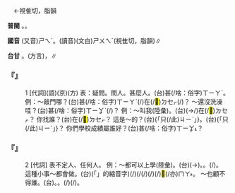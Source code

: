 
=={{ruby|誰|ㄕㄟˊ}}==

　←視隹切，脂韻

'''普閩''' {{ruby|(文)|ㄙㄨㄧˊ}}。{{ruby|(白)|ㄗㄨㄧˊ}}。

'''國音''' (又音)<rt>ㄕㄟˊ</rt>。(讀音)(文白)<rt>ㄕㄨㄟˊ</rt>(視隹切，脂韻)∥

'''台甘''' {{ruby|(文)|ㄙㄨㄧˊ}}。{{ruby|(語)|ㄗㄨㄚˊ}}(方言){{ruby|。|ㄗㄨㄧ˫}}，{{ruby|是|ㄒㄧ˫}}{{ruby|誰|ㄗㄨㄧ˫}}∥

    

==='''『{{ruby|誰|ㄕㄟˊ}}』'''===
:1  [代詞](語)(京)(方) 表：疑問。問人。甚麼人。(台)甚(/啥：俗字)<rt>ㄒㄧㄚˋ</rt>{{ruby|麼|ㄇㄧ/ㄇㄧㆷ}}{{ruby|人|ㄌㄤˊ}}。例：～敲門哪？(台)甚(/啥：俗字)<rt>ㄒㄧㄚˋ</rt>{{ruby|乜|ㄇㄧㆷ}}{{ruby|人|ㄌㄤˊ}}(/{{ruby|甚|ㄒㄧㆩ˪}}{{ruby|人|ㄌㄤˊ}})在(/<mark>&#xf9549;</mark>)<rt>ㄉㆤㆷ</rt>{{ruby|叩|ㄎㄚ˪}}(/{{ruby|扑|ㄆㄚㆷ}}){{ruby|門|ㄇㆭˊ}}？ ～還沒洗澡哇？(台)甚(/啥：俗字)<rt>ㄒㄧㆩˋ</rt>{{ruby|人|ㄌㄤˊ}}{{ruby|猶|ㄧㄠˋ}}{{ruby|未|ㆠㆤ˫/ㆠㄨㆤ˫}}{{ruby|洗|ㄙㄨㆤˋ/ㄙㆤˋ}}{{ruby|浴|ㄧㆤㆶ ͘}}(/{{ruby|洗|ㄙㄨㆤˋ/ㄙㆤˋ}}{{ruby|身|ㄒㄧㄥ}}{{ruby|軀|ㄎㄨ}})？ 例：～叫我(陸彙)。(台){{ruby|甚|ㄒㄧㆬ˫}}{{ruby|麼|ㄇㄧㆷ}}{{ruby|人|ㄌㄤˊ}}(→/{{ruby|啥|ㄒㄧㆩˋ}}{{ruby|乜|ㄇㄧㆷ}}{{ruby|人|ㄌㄤˊ}})在(/<mark>&#xf9549;</mark>)<rt>ㄉㆤㆷ</rt>{{ruby|叫|ㄍㄧㄜ˪}}{{ruby|我|·ㆣㄨㄚˋ}}？ 你找誰？(台){{ruby|汝|ㄌㄧˋ}}在(/<mark>&#xf9549;</mark>)<rt>ㄉㆤㆷ</rt>{{ruby|尋|ㄘㄨㆤ˫/ㄘㆤ˫}}{{ruby|甚|ㄒㄧㄚˋ}}{{ruby|麼|ㄇㄧ}}{{ruby|人|ㄌㄤˊ}}？ 這是～的？(台){{ruby|<mark>&#xffacb;</mark>|ㄗㆤ}}{「只(/此)<rt>ㄐㄧˋ</rt>{{ruby|一|ㄧㆵ}}」}{{ruby|是|ㄒㄧ˫}}{{ruby|甚|ㄒㄧㆩˋ}}{{ruby|人|ㄌㄤˊ}}{{ruby|丌|ㆤˊ}}。(台){{ruby|<mark>&#xffacb;</mark>|ㄗㆤ}}{「只(/此)<rt>ㄐㄧˋ</rt>{{ruby|一|ㄧㆵ}}」}{{ruby|是|ㄒㄧ˫}}{{ruby|甚|ㄒㄧㆬ˫}}{{ruby|麼|ㄇㄧㆷ}}{{ruby|人|ㄌㄤˊ}}{{ruby|丌|ㆤ}}？ 你們學校成績屬誰好？(台){{ruby|您|ㄌㄧㄣˋ}}{{ruby|兩|ㄋㆭ˫}}{{ruby|人|ㄌㄤˊ}}{{ruby|丌|ㆤ}}{{ruby|學|ㄏㄚㆶ ͘}}{{ruby|校|ㄏㄠ˫}}{{ruby|成|ㄒㄧㄥˊ}}{{ruby|績|ㄐㄧㆤㆶ}}甚(/啥：俗字)<rt>ㄒㄧㆩ˪</rt>{{ruby|人|ㄌㄤˊ}}{{ruby|丌|ㆤ}}{{ruby|較|ㄎㄚㆷ}}{{ruby|好|ㄏㄜˋ}}？
    

==='''『{{ruby|誰|ㄕㄟˊ}}』'''===
:2  [代詞] 表不定人、任何人。 例：～都可以上學(陸彙)。(台){{ruby|無|ㆠㄜˊ}}{{ruby|論|ㄌㄨㄣ˫}}({{ruby|甚|ㄒㄧㆬ˫}}{{ruby|麼|ㄇㄧㆷ}}{{ruby|人|ㄌㄤˊ}}→){{ruby|啥|ㄒㄧㆩˋ}}{{ruby|物|ㄇㄧㆷ ͘}}{{ruby|人|ㄌㄤˊ}}。{{ruby|逐|ㄉㄚㆶ ͘}}{{ruby|個|ㆤˊ}}{{ruby|人|ㄌㄤˊ}}。{{ruby|攏|ㄌㆲˋ}}{{ruby|著|ㄉㄧㄜㆷ}}(/{{ruby|都|ㄉㄜ˫}}){{ruby|會|ㆤ˫}}{{ruby|用|ㄧㆲ˫}}{{ruby|得|ㄉㄧㆵ}}{{ruby|入|ㆢㄧㆴ ͘/ㄌㄧㆴ ͘}}{{ruby|學|ㄏㄚㆶ ͘}}{{ruby|讀|ㄊㄚㆶ ͘}}{{ruby|冊|ㄘㆤㆷ}}。 這種小事～都會做。(台){{ruby|<mark>&#xffb50;</mark>|ㄐㄧㆵ}}(「{{ruby|此|ㄐㄧˋ}}{{ruby|一|ㄐㄧㆵ ͘}}」的縮音字)(/{{ruby|此|ㄐㄧㆵ}}){{ruby|款|ㄎㄨㄢˋ}}{{ruby|丌|ㆤ}}{{ruby|小|ㄒㄧㄜˋ}}{{ruby|事|ㄙㄨ˫}}(/{{ruby|<mark>&#xffacb;</mark>|ㄗㆤ}}{{ruby|小|ㄒㄧㄜˋ}}{{ruby|可|ㄎㄨㄚˋ}}{{ruby|載|ㄉㄞ˫}}(/{{ruby|戴|ㄉㄞ˪}}){{ruby|事|ㄐㄧ˪}}(/{{ruby|事|ㄉㄞ˫}}{{ruby|情|ㄐㄧ˪}}){{ruby|乜|ㄇㄧㆷ}}{{ruby|仔|ㄚ}}{{ruby|人|ㄌㄤˊ}}(/{{ruby|無|ㆠㄨˊ/ㆠㄜˊ}}{{ruby|論|ㄌㄨㄣ˫}}{{ruby|甚|ㄒㄧㆬ˫}}{{ruby|麼|ㄇㄧㆷ}}{{ruby|人|ㄌㄤˊ}})<mark>&#xffaca;</mark>(/亦)<rt>ㄇㄚ˫</rt>{{ruby|會|ㆤ˫}}{{ruby|曉|ㄏㄧㄠˋ}}{{ruby|做|ㄗㄨㆤ˪/ㄗㄜ˪}}。 ～也顧不得誰。(台){{ruby|大|ㄉㄞ˫}}{{ruby|家|ㄍㆤ}}{{ruby|攏|ㄌㆲˋ}}{{ruby|<mark>&#xffa45;</mark>|ㆠㆤ˫/ㆠㄨㆤ˫}}{{ruby|得|ㄉㄧㆵ}}{{ruby|通|ㄊㄤ}}{{ruby|顧|ㄍㆦ˪}}{{ruby|<mark>&#xffa42;</mark>|ㄍㄚㆷ}}{{ruby|別|ㄅㄚㆵ ͘}}{{ruby|人|ㄌㄤˊ}}。。{{ruby|大|ㄉㄞ˫}}{{ruby|家|ㄍㆤ}}{{ruby|攏|ㄌㆲˋ}}{{ruby|顧|ㄍㆦ˪}}{{ruby|家|ㄍㄚ}}{{ruby|己|ㄉㄧ˫/ㄍㄧ˫}}{{ruby|著|ㄉㄧㄜㆷ}}(/{{ruby|都|ㄉㄜ˫}}){{ruby|<mark>&#xffa45;</mark>|ㆠㆤ˫/ㆠㄨㆤ˫}}{{ruby|赴|ㄏㄨ˪}}(/{{ruby|<mark>&#xffa45;</mark>|ㆠㆤ˫/ㆠㄨㆤ˫}}{{ruby|顧|ㄍㆦ˪}}{{ruby|得|ㄉㄧㆵ}}{{ruby|別|ㄅㄚㆵ ͘}}{{ruby|人|ㄌㄤˊ}})。
    
